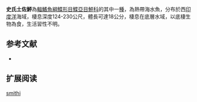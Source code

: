 {{Speciesbox
| name = 史氏土佐鮃
| image = 
| image_width = 250px
| image_caption = 
| status = NE
| status_system = IUCN3.1
| genus = Tosarhombus
| species = smithi
| authority = [[Nielsen|Nielsen]], 1964
| synonyms = *''Engyprosopon smithi,Nielsen, 1964''
}}

'''史氏土佐鮃'''為[[輻鰭魚綱|輻鰭魚綱]][[鰈形目|鰈形目]][[鰈亞目|鰈亞目]][[鮃科|鮃科]]的其中一[[種|種]]，為熱帶海水魚，分布於西[[印度洋|印度洋]]海域，棲息深度124-230公尺，體長可達18公分，棲息在底層水域，以底棲生物為食，生活習性不明。
==参考文献==
*{{FishBase_species|genus=Tosarhombus|species=smithi|year=2014|month=4}}

== 扩展阅读 ==
{{refbegin}}
{{wikispecies-inline|Tosarhombus smithi|史氏土佐鮃}}
{{refend}}
{{Taxonbar|from=Q3756461}}

[[Category:土佐鮃屬|smithi]]


{{魚類小作品}}